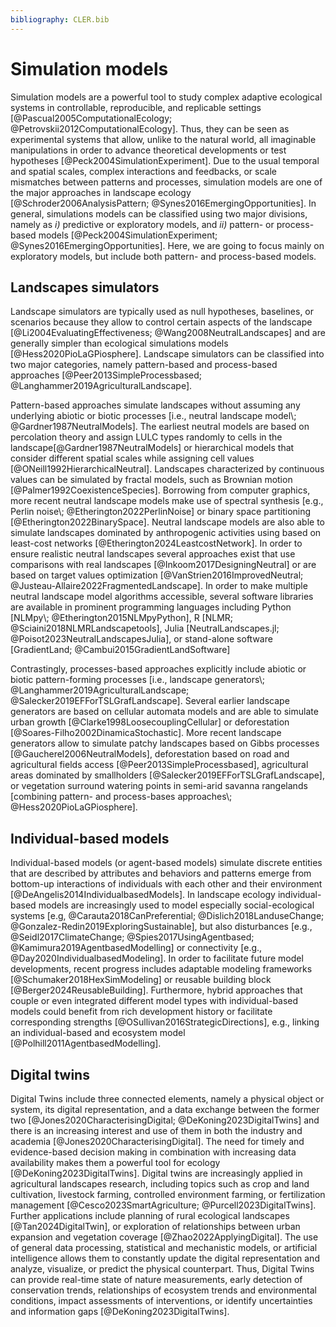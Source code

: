 ```yaml
---
bibliography: CLER.bib
---
```


<!-- Person responsible: Hesselbarth -->

# Simulation models {#sec-simulation}

Simulation models are a powerful tool to study complex adaptive ecological systems in controllable, reproducible, and replicable settings [@Pascual2005ComputationalEcology; @Petrovskii2012ComputationalEcology].
Thus, they can be seen as experimental systems that allow, unlike to the natural world, all imaginable manipulations in order to advance theoretical developments or test hypotheses [@Peck2004SimulationExperiment].
Due to the usual temporal and spatial scales, complex interactions and feedbacks, or scale mismatches between patterns and processes, simulation models are one of the major approaches in landscape ecology [@Schroder2006AnalysisPattern; @Synes2016EmergingOpportunities].
In general, simulations models can be classified using two major divisions, namely as *i)* predictive or exploratory models, and *ii)* pattern- or process-based models [@Peck2004SimulationExperiment; @Synes2016EmergingOpportunities].
Here, we are going to focus mainly on exploratory models, but include both pattern- and process-based models.

## Landscapes simulators

Landscape simulators are typically used as null hypotheses, baselines, or scenarios because they allow to control certain aspects of the landscape [@Li2004EvaluatingEffectiveness; @Wang2008NeutralLandscapes] and are generally simpler than ecological simulations models [@Hess2020PioLaGPiosphere].
Landscape simulators can be classified into two major categories, namely pattern-based and process-based approaches [@Peer2013SimpleProcessbased; @Langhammer2019AgriculturalLandscape].

Pattern-based approaches simulate landscapes without assuming any underlying abiotic or biotic processes [i.e., neutral landscape model\; @Gardner1987NeutralModels].
The earliest neutral models are based on percolation theory and assign LULC types randomly to cells in the landscape[@Gardner1987NeutralModels] or hierarchical models that consider different spatial scales while assigning cell values [@ONeill1992HierarchicalNeutral].
Landscapes characterized by continuous values can be simulated by fractal models, such as Brownian motion [@Palmer1992CoexistenceSpecies].
Borrowing from computer graphics, more recent neutral landscape models make use of spectral synthesis [e.g., Perlin noise\; @Etherington2022PerlinNoise] or binary space partitioning [@Etherington2022BinarySpace].
Neutral landscape models are also able to simulate landscapes dominated by anthropogenic activities using based on least-cost networks [@Etherington2024LeastcostNetwork].
In order to ensure realistic neutral landscapes several approaches exist that use comparisons with real landscapes [@Inkoom2017DesigningNeutral] or are based on target values optimization [@VanStrien2016ImprovedNeutral; @Justeau-Allaire2022FragmentedLandscape].
In order to make multiple neutral landscape model algorithms accessible, several software libraries are available in prominent programming languages including Python [NLMpy\; @Etherington2015NLMpyPython], R [NLMR; @Sciaini2018NLMRLandscapetools], Julia [NeutralLandscapes.jl; @Poisot2023NeutralLandscapesJulia], or stand-alone software [GradientLand; @Cambui2015GradientLandSoftware]

Contrastingly, processes-based approaches explicitly include abiotic or biotic pattern-forming processes [i.e., landscape generators\; @Langhammer2019AgriculturalLandscape; @Salecker2019EFForTSLGrafLandscape].
Several earlier landscape generators are based on cellular automata models and are able to simulate urban growth [@Clarke1998LoosecouplingCellular] or deforestation [@Soares-Filho2002DinamicaStochastic].
More recent landscape generators allow to simulate patchy landscapes based on Gibbs processes [@Gaucherel2006NeutralModels], deforestation based on road and agricultural fields access [@Peer2013SimpleProcessbased], agricultural areas dominated by smallholders [@Salecker2019EFForTSLGrafLandscape], or vegetation surround watering points in semi-arid savanna rangelands [combining pattern- and process-bases approaches\; @Hess2020PioLaGPiosphere].

## Individual-based models

Individual-based models (or agent-based models) simulate discrete entities that are described by attributes and behaviors and patterns emerge from bottom-up interactions of individuals with each other and their environment [@DeAngelis2014IndividualbasedModels].
In landscape ecology individual-based models are increasingly used to model especially social-ecological systems [e.g, @Carauta2018CanPreferential; @Dislich2018LanduseChange; @Gonzalez-Redin2019ExploringSustainable], but also disturbances [e.g., @Seidl2017ClimateChange; @Spies2017UsingAgentbased; @Kamimura2019AgentbasedModelling] or connectivity [e.g., @Day2020IndividualbasedModeling].
In order to facilitate future model developments, recent progress includes adaptable modeling frameworks [@Schumaker2018HexSimModeling] or reusable building block [@Berger2024ReusableBuilding].
Furthermore, hybrid approaches that couple or even integrated different model types with individual-based models could benefit from rich development history or facilitate corresponding strengths [@OSullivan2016StrategicDirections], e.g., linking an individual-based and ecosystem model [@Polhill2011AgentbasedModelling].

## Digital twins

Digital Twins include three connected elements, namely a physical object or system, its digital representation, and a data exchange between the former two [@Jones2020CharacterisingDigital; @DeKoning2023DigitalTwins] and there is an increasing interest and use of them in both the industry and academia [@Jones2020CharacterisingDigital].
The need for timely and evidence-based decision making in combination with increasing data availability makes them a powerful tool for ecology [@DeKoning2023DigitalTwins].
Digital twins are increasingly applied in agricultural landscapes research, including topics such as crop and land cultivation, livestock farming, controlled environment farming, or fertilization management [@Cesco2023SmartAgriculture; @Purcell2023DigitalTwins].
Further applications include planning of rural ecological landscapes [@Tan2024DigitalTwin], or exploration of relationships between urban expansion and vegetation coverage [@Zhao2022ApplyingDigital].
The use of general data processing, statistical and mechanistic models, or artificial intelligence allows them to constantly update the digital representation and analyze, visualize, or predict the physical counterpart.
Thus, Digital Twins can provide real-time state of nature measurements, early detection of conservation trends, relationships of ecosystem trends and environmental conditions, impact assessments of interventions, or identify uncertainties and information gaps [@DeKoning2023DigitalTwins].
